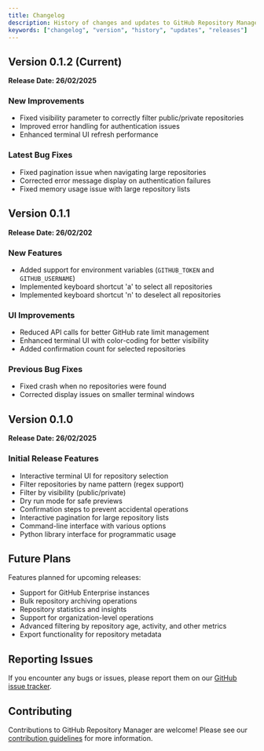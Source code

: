 ```yaml
---
title: Changelog
description: History of changes and updates to GitHub Repository Manager
keywords: ["changelog", "version", "history", "updates", "releases"]
---
```


## Version 0.1.2 (Current)

**Release Date: 26/02/2025**

### New Improvements
- Fixed visibility parameter to correctly filter public/private repositories
- Improved error handling for authentication issues
- Enhanced terminal UI refresh performance

### Latest Bug Fixes
- Fixed pagination issue when navigating large repositories
- Corrected error message display on authentication failures
- Fixed memory usage issue with large repository lists

## Version 0.1.1

**Release Date: 26/02/202**

### New Features
- Added support for environment variables (`GITHUB_TOKEN` and `GITHUB_USERNAME`)
- Implemented keyboard shortcut 'a' to select all repositories
- Implemented keyboard shortcut 'n' to deselect all repositories

### UI Improvements
- Reduced API calls for better GitHub rate limit management
- Enhanced terminal UI with color-coding for better visibility
- Added confirmation count for selected repositories

### Previous Bug Fixes
- Fixed crash when no repositories were found
- Corrected display issues on smaller terminal windows

## Version 0.1.0

**Release Date: 26/02/2025**

### Initial Release Features
- Interactive terminal UI for repository selection
- Filter repositories by name pattern (regex support)
- Filter by visibility (public/private)
- Dry run mode for safe previews
- Confirmation steps to prevent accidental operations
- Interactive pagination for large repository lists
- Command-line interface with various options
- Python library interface for programmatic usage

## Future Plans

Features planned for upcoming releases:

- Support for GitHub Enterprise instances
- Bulk repository archiving operations
- Repository statistics and insights
- Support for organization-level operations
- Advanced filtering by repository age, activity, and other metrics
- Export functionality for repository metadata

## Reporting Issues

If you encounter any bugs or issues, please report them on our [GitHub issue tracker](https://github.com/conficiusa/github-repo-manager/issues).

## Contributing

Contributions to GitHub Repository Manager are welcome! Please see our [contribution guidelines](https://github.com/conficiusa/github-repo-manager/blob/main/CONTRIBUTING.md) for more information.
